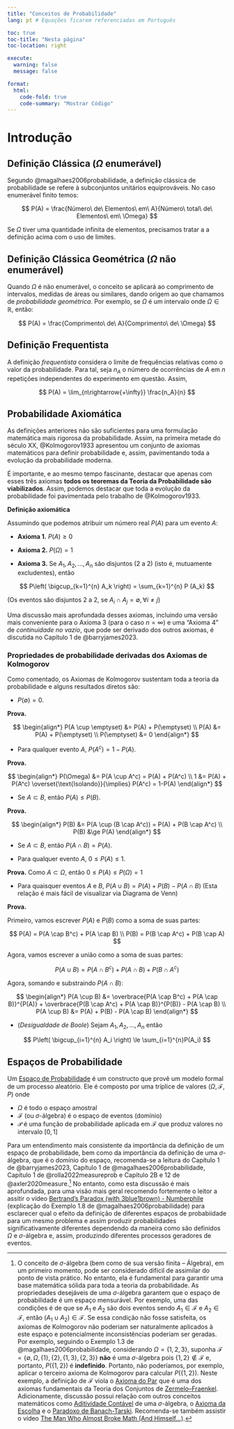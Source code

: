 ```yaml
---
title: "Conceitos de Probabilidade"
lang: pt # Equações ficarem referenciadas em Português

toc: true
toc-title: "Nesta página"
toc-location: right

execute: 
  warning: false
  message: false

format:
  html:
    code-fold: true
    code-summary: "Mostrar Código"
---
```


# Introdução

## Definição Clássica ($\Omega$ enumerável)

Segundo @magalhaes2006probabilidade, a definição clássica de probabilidade se refere à subconjuntos unitários equiprováveis. No caso enumerável finito temos:

$$
P(A) = \frac{Número\ de\ Elementos\ em\ A}{Número\ total\ de\ Elementos\ em\ \Omega}
$$

Se $\Omega$ tiver uma quantidade infinita de elementos, precisamos tratar a a definição acima com o uso de limites.

## Definição Clássica Geométrica ($\Omega$ não enumerável)

Quando $\Omega$ é não enumerável, o conceito se aplicará ao comprimento de intervalos, medidas de áreas ou similares, dando origem ao que chamamos de *probabilidade geométrica*. Por exemplo, se $\Omega$ é um intervalo onde $\Omega \in \mathbb{R}$, então:

$$
P(A) = \frac{Comprimento\ de\ A}{Comprimento\ de\ \Omega}
$$

## Definição Frequentista

A definição *frequentista* considera o limite de frequências relativas como o valor da probabilidade. Para tal, seja $n_{A}$ o número de ocorrências de $A$ em $n$ repetições independentes do experimento em questão. Assim,

$$
P(A) = \lim_{n\rightarrow{+\infty}} \frac{n_A}{n}
$$

## Probabilidade Axiomática

As definições anteriores não são suficientes para uma formulação matemática mais rigorosa da probabilidade. Assim, na primeira metade do século XX, @Kolmogorov1933 apresentou um conjunto de axiomas matemáticos para definir probabilidade e, assim, pavimentando toda a evolução da probabilidade moderna.

É importante, e ao mesmo tempo fascinante, destacar que apenas com esses três axiomas **todos os teoremas da Teoria da Probabilidade são viabilizados**. Assim, podemos destacar que toda a evolução da probabilidade foi pavimentada pelo trabalho de @Kolmogorov1933.

**Definição axiomática**

Assumindo que podemos atribuir um número real $P(A)$ para um evento $A$:

-   **Axioma 1.** $P(A) \ge 0$

-   **Axioma 2.** $P(\Omega) = 1$

-   **Axioma 3.** Se $A_1, A_2, ..., A_n$ são disjuntos (2 a 2) (isto é, mutuamente excludentes), então

$$
P\left( \bigcup_{k=1}^{n} A_k \right) = \sum_{k=1}^{n} P (A_k) 
$$

(Os eventos são disjuntos 2 a 2, se $A_i \cap A_j = \emptyset, \forall i \ne j$)

Uma discussão mais aprofundada desses axiomas, incluindo uma versão mais conveniente para o Axioma 3 (para o caso $n = \infty$) e uma "Axioma 4" de *continuidade no vazio*, que pode ser derivado dos outros axiomas, é discutida no Capítulo 1 de @barryjames2023.

### Propriedades de probabilidade derivadas dos Axiomas de Kolmogorov

Como comentado, os Axiomas de Kolmogorov sustentam toda a teoria da probabilidade e alguns resultados diretos são:

-   $P(\emptyset) = 0$.

**Prova.**

$$
\begin{align*}
P(A \cup \emptyset) &= P(A) + P(\emptyset) \\
P(A) &= P(A) + P(\emptyset) \\
P(\emptyset) &= 0
\end{align*}
$$

-   Para qualquer evento $A$, $P(A^c) = 1-P(A)$.

**Prova.**

$$
\begin{align*}
P(\Omega) &= P(A \cup A^c) = P(A) + P(A^c) \\
1 &= P(A) + P(A^c) \overset{\text{Isolando}}{\implies} P(A^c) = 1-P(A)
\end{align*}
$$

-   Se $A \subset B$, então $P(A) \le P(B)$.

**Prova.**

$$
\begin{align*}
P(B) &= P(A \cup (B \cap A^c)) = P(A) + P(B \cap A^c) \\
P(B) &\ge P(A)
\end{align*}
$$

-   Se $A \subset B$, então $P(A \cap B) = P(A)$.

-   Para qualquer evento $A$, $0 \le P(A) \le 1$.

**Prova.** Como $A \subset \Omega$, então $0 \le P(A) \le P(\Omega) = 1$

-   Para quaisquer eventos $A$ e $B$, $P(A \cup B) = P(A) + P(B) - P(A \cap B)$ (Esta relação é mais fácil de visualizar via Diagrama de Venn)

**Prova.**

Primeiro, vamos escrever $P(A)$ e $P(B)$ como a soma de suas partes:

$$
P(A) = P(A \cap B^c) + P(A \cap B) \\
P(B) = P(B \cap A^c) + P(B \cap A)
$$

Agora, vamos escrever a união como a soma de suas partes:

$$
P(A \cup B) = P(A \cap B^c) + P(A \cap B) + P(B \cap A^c) 
$$

Agora, somando e substraindo $P(A \cap B)$:

$$
\begin{align*}
P(A \cup B) &= \overbrace{P(A \cap B^c) + P(A \cap B)}^{P(A)} + \overbrace{P(B \cap A^c) + P(A \cap B)}^{P(B)} - P(A \cap B) \\
P(A \cup B) &= P(A) + P(B) - P(A \cap B)
\end{align*}
$$

-   (*Desigualdade de Boole*) Sejam $A_1, A_2, ..., A_n$ então

$$
P\left( \bigcup_{i=1}^{n} A_i  \right) \le \sum_{i=1}^{n}P(A_i)
$$

## Espaços de Probabilidade

Um [Espaço de Probabilidade](https://en.wikipedia.org/wiki/Probability_space) é um constructo que provê um modelo formal de um processo aleatório. Ele é composto por uma tríplice de valores $(\Omega, \mathcal{F}, P)$ onde

-   $\Omega$ é todo o espaço amostral
-   $\mathcal{F}$ (ou $\sigma$-álgebra) é o espaço de eventos (domínio)
-   $\mathcal{P}$ é uma função de probabilidade aplicada em $\mathcal{F}$ que produz valores no intervalo $[0,1]$

Para um entendimento mais consistente da importância da definição de um espaço de probabilidade, bem como da importância da definição de uma $\sigma$-álgebra, que é o domínio do espaço, recomenda-se a leitura do Capítulo 1 de @barryjames2023, Capítulo 1 de @magalhaes2006probabilidade, Capítulo 1 de @rolla2022measureprob e Capítulo 2B e 12 de @axler2020measure.[^1] No entanto, como esta discussão é mais aprofundada, para uma visão mais geral recomendo fortemente o leitor a assitir o vídeo [Bertrand's Paradox (with 3blue1brown) - Numberphile](https://www.youtube.com/watch?v=mZBwsm6B280) (explicação do Exemplo 1.8 de @magalhaes2006probabilidade) para esclarecer qual o efeito da definição de diferentes espaços de probabiidade para um mesmo problema e assim produzir probabilidades significativamente diferentes dependendo da maneira como são definidos $\Omega$ e $\sigma$-álgebra e, assim, produzindo diferentes processos geradores de eventos.

[^1]: O conceito de $\sigma$-álgebra (bem como de sua versão finita – Álgebra), em um primeiro momento, pode ser considerado difícil de assimilar do ponto de vista prático. No entanto, ela é fundamental para garantir uma base matemática sólida para toda a teoria da probabilidade. As propriedades desejáveis de uma $\sigma$-álgebra garantem que o espaço de probabilidade é um espaço mensurável. Por exemplo, uma das condições é de que se $A_1$ e $A_2$ são dois eventos sendo $A_1 \in \mathcal{F}$ e $A_2 \in \mathcal{F}$, então $(A_1 \cup A_2) \in \mathcal{F}$. Se essa condição não fosse satisfeita, os axiomas de Kolmogorov não poderiam ser naturalmente aplicados à este espaço e potencialmente inconsistências poderiam ser geradas. Por exemplo, seguindo o Exemplo 1.3 de @magalhaes2006probabilidade, considerando $\Omega = \{1, 2, 3\}$, suponha $\mathcal{F} = \{ \emptyset, \Omega, \{1\}, \{2\}, \{1,3\}, \{2,3\} \}$ **não** é uma $\sigma$-álgebra pois $\{1, 2\} \notin \mathcal{F}$ e, portanto, $P(\{1, 2\})$ é **indefinido**. Portanto, não poderíamos, por exemplo, aplicar o terceiro axioma de Kolmogorov para calcular $P(\{1, 2\})$. Neste exemplo, a definição de $\mathcal{F}$ viola o [Axioma do Par](https://en.wikipedia.org/wiki/Axiom_of_pairing) que é uma dos axiomas fundamentais da Teoria dos Conjuntos de [Zermelo–Fraenkel](https://en.wikipedia.org/wiki/Zermelo%E2%80%93Fraenkel_set_theory). Adicionamente, discussão possui relação com outros conceitos matemáticos como [Aditividade Contável](https://en.wikipedia.org/wiki/Sigma-additive_set_function) de uma $\sigma$-álgebra, o [Axioma da Escolha](https://pt.wikipedia.org/wiki/Axioma_da_escolha) e o [Paradoxo de Banach-Tarski](https://en.wikipedia.org/wiki/Banach%E2%80%93Tarski_paradox). Recomenda-se também assistir o vídeo [The Man Who Almost Broke Math (And Himself...)](https://www.youtube.com/watch?v=_cr46G2K5Fo&t=1178s).

